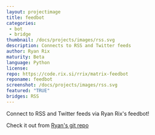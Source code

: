 ```yaml
---
layout: projectimage
title: feedbot
categories: 
 - bot
 - bridge
thumbnail: /docs/projects/images/rss.svg
description: Connects to RSS and Twitter feeds
author: Ryan Rix
maturity: Beta
language: Python
license: 
repo: https://code.rix.si/rrix/matrix-feedbot
reponame: feedbot
screenshot: /docs/projects/images/rss.svg
featured: "TRUE"
bridges: RSS
---
```


Connect to RSS and Twitter feeds via Ryan Rix's feedbot!

Check it out from [Ryan's git repo](https://code.rix.si/rrix/matrix-feedbot)

